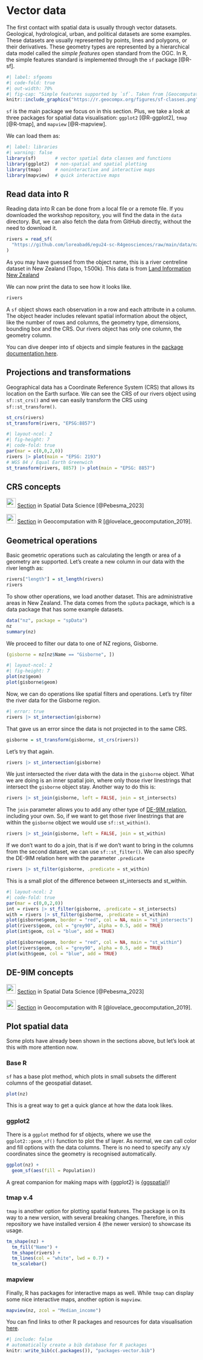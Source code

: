 # Vector data

The first contact with spatial data is usually through vector datasets. 
Geological, hydrological, urban, and political datasets are some examples.
These datasets are usually represented by points, lines and polygons, or their derivatives.
These geometry types are represented by a hierarchical data model called the *simple features* open standard from the OGC.
In R, the simple features standard is implemented through the `sf` package [@R-sf].

```r
#| label: sfgeoms
#| code-fold: true
#| out-width: 70%
#| fig-cap: "Simple features supported by `sf`. Taken from [Geocomputation with R](https://r.geocompx.org/spatial-class#intro-sf)."
knitr::include_graphics("https://r.geocompx.org/figures/sf-classes.png")
```

`sf` is the main package we focus on in this section. 
Plus, we take a look at three packages for spatial data visualisation:
`ggplot2` [@R-ggplot2], `tmap` [@R-tmap], and `mapview` [@R-mapview].

We can load them as:

```r
#| label: libraries
#| warning: false
library(sf)       # vector spatial data classes and functions
library(ggplot2)  # non-spatial and spatial plotting
library(tmap)     # noninteractive and interactive maps
library(mapview)  # quick interactive maps
```

## Read data into R

Reading data into R can be done from a local file or a remote file. 
If you downloaded the workshop repository, you will find the data in the `data` directory.
But, we can also fetch the data from GitHub directly, without the need to download it. 

```r
rivers = read_sf(
  "https://github.com/loreabad6/egu24-sc-R4geosciences/raw/main/data/nz-river-centrelines-topo-1500k.gpkg"
)
```

As you may have guessed from the object name, this is a river centreline dataset in New Zealand (Topo, 1:500k).
This data is from [Land Information New Zealand](https://data.linz.govt.nz/layer/50223-nz-river-centrelines-topo-1500k/)

We can now print the data to see how it looks like.

```r
rivers
```

A `sf` object shows each observation in a row and each attribute in a column.
The object header includes relevant spatial information about the object, 
like the number of rows and columns, the geometry type, dimensions, bounding box and the CRS.
Our rivers object has only one column, the geometry column.

::: {.callout-note}
You can dive deeper into sf objects and simple features in the [package documentation here](https://r-spatial.github.io/sf/articles/sf1.html).
:::

## Projections and transformations

Geographical data has a Coordinate Reference System (CRS) that allows its location on the Earth surface.
We can see the CRS of our rivers object using `sf::st_crs()` and we can easily transform the CRS using `sf::st_transform()`.

```r
st_crs(rivers)
st_transform(rivers, "EPSG:8857")
```

```r
#| layout-ncol: 2
#| fig-height: 7
#| code-fold: true
par(mar = c(0,0,2,0))
rivers |> plot(main = "EPSG: 2193")
# WGS 84 / Equal Earth Greenwich
st_transform(rivers, 8857) |> plot(main = "EPSG: 8857")
```

::: {.callout-tip}
# CRS concepts 

![](https://r-spatial.org/book/images/cover.jpg){width=25} [Section](https://r-spatial.org/book/02-Spaces.html#sec-crs) in Spatial Data Science [@Pebesma_2023] 

![](https://r.geocompx.org/images/cover.png){width=25} [Section](https://r.geocompx.org/spatial-class#crs-intro) in Geocomputation with R [@lovelace_geocomputation_2019].
:::

## Geometrical operations

Basic geometric operations such as calculating the length or area of a geometry are supported.
Let's create a new column in our data with the river length as:

```r
rivers["length"] = st_length(rivers)
rivers
```

To show other operations, we load another dataset.
This are administrative areas in New Zealand. 
The data comes from the `spData` package, which is a data package that has some example datasets.

```r
data("nz", package = "spData")
nz
summary(nz)
```

We proceed to filter our data to one of NZ regions, Gisborne. 

```r
(gisborne = nz[nz$Name == "Gisborne", ])
```

```r
#| layout-ncol: 2
#| fig-height: 7
plot(nz$geom)
plot(gisborne$geom)
```

Now, we can do operations like spatial filters and operations.
Let's try filter the river data for the Gisborne region.

```r
#| error: true
rivers |> st_intersection(gisborne)
```

That gave us an error since the data is not projected in to the same CRS. 

```r
gisborne = st_transform(gisborne, st_crs(rivers))
```

Let's try that again. 

```r
rivers |> st_intersection(gisborne)
```

We just intersected the river data with the data in the `gisborne` object.
What we are doing is an inner spatial join, where only those river linestrings that intersect the `gisborne` object stay.
Another way to do this is:

```r
rivers |> st_join(gisborne, left = FALSE, join = st_intersects)
```

The `join` parameter allows you to add any other type of [DE-9IM relation](https://en.wikipedia.org/wiki/DE-9IM), including your own.
So, if we want to get those river linestrings that are within the `gisborne` object we would use `sf::st_within()`. 

```r
rivers |> st_join(gisborne, left = FALSE, join = st_within)
```

If we don't want to do a join, that is if we don't want to bring in the columns from the second dataset, we can use `sf::st_filter()`. 
We can also specify the DE-9IM relation here with the parameter `.predicate`
```r
rivers |> st_filter(gisborne, .predicate = st_within)
```

This is a small plot of the difference between st_intersects and st_within.

```r
#| layout-ncol: 2
#| code-fold: true
par(mar = c(0,0,2,0))
int = rivers |> st_filter(gisborne, .predicate = st_intersects)
with = rivers |> st_filter(gisborne, .predicate = st_within)
plot(gisborne$geom, border = "red", col = NA, main = "st_intersects")
plot(rivers$geom, col = "grey90", alpha = 0.5, add = TRUE)
plot(int$geom, col = "blue", add = TRUE)

plot(gisborne$geom, border = "red", col = NA, main = "st_within")
plot(rivers$geom, col = "grey90", alpha = 0.5, add = TRUE)
plot(with$geom, col = "blue", add = TRUE)
```

::: {.callout-tip}
# DE-9IM concepts 

![](https://r-spatial.org/book/images/cover.jpg){width=25} [Section](https://r-spatial.org/book/03-Geometries.html#sec-de9im) in Spatial Data Science [@Pebesma_2023] 

![](https://r.geocompx.org/images/cover.png){width=25} [Section](https://r.geocompx.org/spatial-operations#DE-9IM-strings) in Geocomputation with R [@lovelace_geocomputation_2019].
:::

## Plot spatial data

Some plots have already been shown in the sections above, but let's look at this with more attention now.

### Base R

`sf` has a base plot method, which plots in small subsets the different columns of the geospatial dataset.

```r
plot(nz)
```

This is a great way to get a quick glance at how the data look likes.

### ggplot2

There is a `ggplot` method for sf objects, where we use the `ggplot2::geom_sf()` function to plot the sf layer.
As normal, we can call color and fill options with the data columns.
There is no need to specify any x/y coordinates since the geometry is recognised automatically.

```r
ggplot(nz) +
  geom_sf(aes(fill = Population))
```

::: {.callout-tip}
A great companion for making maps with {ggplot2} is [{ggspatial}](https://paleolimbot.github.io/ggspatial/index.html)!
:::

### tmap v.4

`tmap` is another option for plotting spatial features.
The package is on its way to a new version, with several breaking changes. 
Therefore, in this repository we have installed version 4 (the newer version) to showcase its usage.

```r
tm_shape(nz) +
  tm_fill("Name") +
  tm_shape(rivers) +
  tm_lines(col = "white", lwd = 0.7) +
  tm_scalebar()
```

### mapview

Finally, R has packages for interactive maps as well. 
While `tmap` can display some nice interactive maps, another option is `mapview`.

```r
mapview(nz, zcol = "Median_income")
```


::: {.callout-note}
You can find links to other R packages and resources for data visualisation [here](https://loreabad6.github.io/foss4g/slides.html).
:::

```r
#| include: false
# automatically create a bib database for R packages
knitr::write_bib(c(.packages()), "packages-vector.bib")
```
